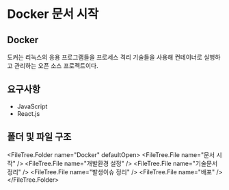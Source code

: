 
# Docker 문서 시작

## Docker

도커는 리눅스의 응용 프로그램들을 프로세스 격리 기술들을 사용해 컨테이너로 실행하고 관리하는 오픈 소스 프로젝트이다.

## 요구사항

- JavaScript
- React.js

## 폴더 및 파일 구조

<FileTree.Folder name="Docker" defaultOpen>
  <FileTree.File name="문서 시작" />
  <FileTree.File name="개발환경 설정" />
  <FileTree.File name="기술문서 정리" />
  <FileTree.File name="발생이슈 정리" />
  <FileTree.File name="배포" />
</FileTree.Folder>
